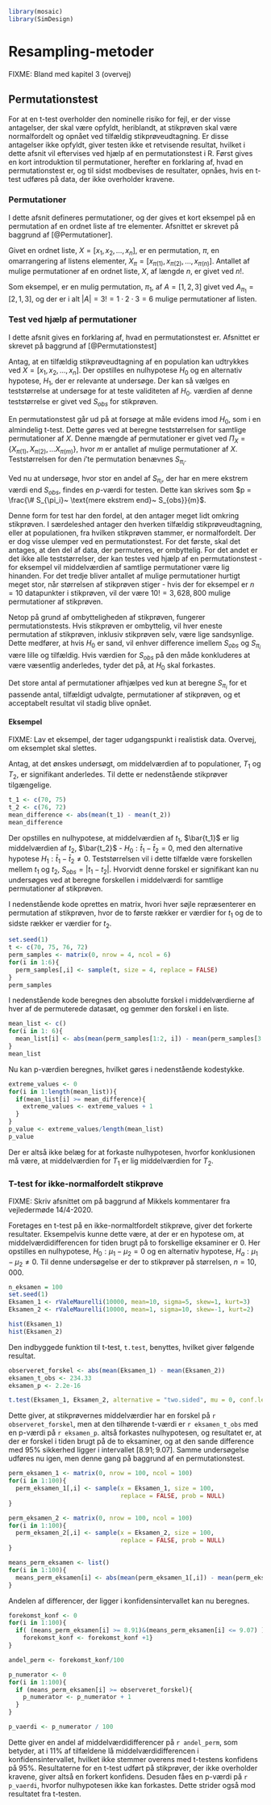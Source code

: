 ```r
library(mosaic)
library(SimDesign)
```
# Resampling-metoder

FIXME: Bland med kapitel 3 (overvej)

## Permutationstest

For at en t-test overholder den nominelle risiko for fejl, er der visse antagelser, der skal være opfyldt, heriblandt, at stikprøven skal være normalfordelt og opnået ved tilfældig stikprøveudtagning. Er disse antagelser ikke opfyldt, giver testen ikke et retvisende resultat, hvilket i dette afsnit vil eftervises ved hjælp af en permutationstest i R. Først gives en kort introduktion til permutationer, herefter en forklaring af, hvad en permutationstest er, og til sidst modbevises de resultater, opnåes, hvis en t-test udføres på data, der ikke overholder kravene.

### Permutationer

I dette afsnit defineres permutationer, og der gives et kort eksempel på en permutation af en ordnet liste af tre elementer. Afsnittet er skrevet på baggrund af [@Permutationer].

Givet en ordnet liste, $X = [x_1, x_2, \ldots, x_n ]$, er en permutation, $\pi$, en omarrangering af listens elementer, $X_\pi = [x_{\pi(1)}, x_{\pi(2)}, \ldots, x_{\pi(n)}]$. Antallet af mulige permutationer af en ordnet liste, $X$, af længde $n$, er givet ved $n!$.

Som eksempel, er en mulig permutation, $\pi_1$, af $A = [1, 2, 3]$ givet ved $A_{\pi_1} = [2, 1, 3]$, og der er i alt $|A| = 3! = 1 \cdot 2 \cdot 3 = 6$ mulige permutationer af listen. 

### Test ved hjælp af permutationer

I dette afsnit gives en forklaring af, hvad en permutationstest er. Afsnittet er skrevet på baggrund af [@Permutationstest]

Antag, at en tilfældig stikprøveudtagning af en population kan udtrykkes ved $X = [x_1, x_2, \ldots, x_n]$. Der opstilles en nulhypotese $H_0$ og en alternativ hypotese, $H_1$, der er relevante at undersøge. Der kan så vælges en teststørrelse at undersøge for at teste validiteten af $H_0$. værdien af denne teststørrelse er givet ved $S_{obs}$ for stikprøven.

En permutationstest går ud på at forsøge at måle evidens imod $H_0$, som i en almindelig t-test. Dette gøres ved at beregne teststørrelsen for samtlige permutationer af $X$. Denne mængde af permutationer er givet ved $\Pi_X = \{X_{\pi(1)}, X_{\pi(2)}, \ldots X_{\pi(m)} \}$, hvor $m$ er antallet af mulige permutationer af $X$. Teststørrelsen for den $i$'te permutation benævnes $S_{\pi_i}$.

Ved nu at undersøge, hvor stor en andel af $S_{\pi_i}$, der har en mere ekstrem værdi end $S_{obs}$, findes en _p_-værdi for testen. Dette kan skrives som $p = \frac{\# S_{\pi_i}~ \text{mere ekstrem end}~ S_{obs}}{m}$.

Denne form for test har den fordel, at den antager meget lidt omkring stikprøven. I særdeleshed antager den hverken tilfældig stikprøveudtagning, eller at populationen, fra hvilken stikprøven stammer, er normalfordelt. Der er dog visse ulemper ved en permutationstest. For det første, skal det antages, at den del af data, der permuteres, er ombyttelig. For det andet er det ikke alle teststørrelser, der kan testes ved hjælp af en permutationstest - for eksempel vil middelværdien af samtlige permutationer være lig hinanden. For det tredje bliver antallet af mulige permutationer hurtigt meget stor, når størrelsen af stikprøven stiger - hvis der for eksempel er $n = 10$ datapunkter i stikprøven, vil der være $10! = 3,628,800$ mulige permutationer af stikprøven.

Netop på grund af ombytteligheden af stikprøven, fungerer permutationstests. Hvis stikprøven er ombyttelig, vil hver eneste permutation af stikprøven, inklusiv stikprøven selv, være lige sandsynlige. Dette medfører, at hvis $H_0$ er sand, vil enhver difference imellem $S_{obs}$ og $S_{\pi_i}$ være lille og tilfældig. Hvis værdien for $S_{obs}$ på den måde konkluderes at være væsentlig anderledes, tyder det på, at $H_0$ skal forkastes.

Det store antal af permutationer afhjælpes ved kun at beregne $S_{\pi_i}$ for et passende antal, tilfældigt udvalgte, permutationer af stikprøven, og et acceptabelt resultat vil stadig blive opnået.

#### Eksempel

FIXME: Lav et eksempel, der tager udgangspunkt i realistisk data. Overvej, om eksemplet skal slettes.

Antag, at det ønskes undersøgt, om middelværdien af to populationer, $T_1$ og $T_2$, er signifikant anderledes. Til dette er nedenstående stikprøver tilgængelige.

```r
t_1 <- c(70, 75)
t_2 <- c(76, 72)
mean_difference <- abs(mean(t_1) - mean(t_2))
mean_difference
```

Der opstilles en nulhypotese, at middelværdien af $t_1$, $\bar{t_1}$ er lig middelværdien af $t_2$, $\bar{t_2}$ - $H_0: \bar t_1 - \bar t_2 = 0$, med den alternative hypotese $H_1: \bar t_1 - \bar t_2 \neq 0$. Teststørrelsen vil i dette tilfælde være forskellen mellem $t_1$ og $t_2$, $S_{obs} = |t_1 - t_2|$. Hvorvidt denne forskel er signifikant kan nu undersøges ved at beregne forskellen i middelværdi for samtlige permutationer af stikprøven.

I nedenstående kode oprettes en matrix, hvori hver søjle repræsenterer en permutation af stikprøven, hvor de to første rækker er værdier for $t_1$ og de to sidste rækker er værdier for $t_2$.
```r
set.seed(1)
t <- c(70, 75, 76, 72)
perm_samples <- matrix(0, nrow = 4, ncol = 6)
for(i in 1:6){
  perm_samples[,i] <- sample(t, size = 4, replace = FALSE)
}
perm_samples
```

I nedenstående kode beregnes den absolutte forskel i middelværdierne af hver af de permuterede datasæt, og gemmer den forskel i en liste.
```r
mean_list <- c()
for(i in 1: 6){
  mean_list[i] <- abs(mean(perm_samples[1:2, i]) - mean(perm_samples[3:4, i]))
}
mean_list
```

Nu kan p-værdien beregnes, hvilket gøres i nedenstående kodestykke.
```r
extreme_values <- 0
for(i in 1:length(mean_list)){
  if(mean_list[i] >= mean_difference){
    extreme_values <- extreme_values + 1
  }
}
p_value <- extreme_values/length(mean_list)
p_value
```

Der er altså ikke belæg for at forkaste nulhypotesen, hvorfor konklusionen må være, at middelværdien for $T_1$ er lig middelværdien for $T_2$.

### T-test for ikke-normalfordelt stikprøve

FIXME: Skriv afsnittet om på baggrund af Mikkels kommentarer fra vejledermøde 14/4-2020.

Foretages en t-test på en ikke-normaltfordelt stikprøve, giver det forkerte resultater. Eksempelvis kunne dette være, at der er en hypotese om, at middelværdidifferencen for tiden brugt på to forskellige eksaminer er $0$. Her opstilles en nulhypotese, $H_0 : \mu_1 - \mu_2 = 0$ og en alternativ hypotese, $H_a : \mu_1 - \mu_2 \neq 0$. Til denne undersøgelse er der to stikprøver på størrelsen, $n=10,000$.

```r
n_eksamen = 100
set.seed(1)
Eksamen_1 <- rValeMaurelli(10000, mean=10, sigma=5, skew=1, kurt=3)
Eksamen_2 <- rValeMaurelli(10000, mean=1, sigma=10, skew=-1, kurt=2)
```

```r
hist(Eksamen_1)
hist(Eksamen_2)
```

Den indbyggede funktion til t-test, `t.test`, benyttes, hvilket giver følgende resultat.
```r
observeret_forskel <- abs(mean(Eksamen_1) - mean(Eksamen_2))
eksamen_t_obs <- 234.33
eksamen_p <- 2.2e-16

t.test(Eksamen_1, Eksamen_2, alternative = "two.sided", mu = 0, conf.level = 0.95)
```

Dette giver, at stikprøvernes middelværdier har en forskel på ```r observeret_forskel```, men at den tilhørende t-værdi er ```r eksamen_t_obs``` med en p-værdi på ```r eksamen_p```. altså forkastes nulhypotesen, og resultatet er, at der er forskel i tiden brugt på de to eksaminer, og at den sande difference med $95\%$ sikkerhed ligger i intervallet $[8.91; 9.07]$. Samme undersøgelse udføres nu igen, men denne gang på baggrund af en permutationstest.

```r
perm_eksamen_1 <- matrix(0, nrow = 100, ncol = 100)
for(i in 1:100){
  perm_eksamen_1[,i] <- sample(x = Eksamen_1, size = 100, 
                               replace = FALSE, prob = NULL)
}

perm_eksamen_2 <- matrix(0, nrow = 100, ncol = 100)
for(i in 1:100){
  perm_eksamen_2[,i] <- sample(x = Eksamen_2, size = 100,
                               replace = FALSE, prob = NULL)
}

means_perm_eksamen <- list()
for(i in 1:100){
  means_perm_eksamen[i] <- abs(mean(perm_eksamen_1[,i]) - mean(perm_eksamen_2[,i]))
}
```

Andelen af differencer, der ligger i konfidensintervallet kan nu beregnes.

```r

forekomst_konf <- 0
for(i in 1:100){
  if( (means_perm_eksamen[i] >= 8.91)&(means_perm_eksamen[i] <= 9.07) ){
    forekomst_konf <- forekomst_konf +1}
}

andel_perm <- forekomst_konf/100

p_numerator <- 0
for(i in 1:100){
  if (means_perm_eksamen[i] >= observeret_forskel){
    p_numerator <- p_numerator + 1
  }
}

p_vaerdi <- p_numerator / 100

```

Dette giver en andel af middelværdidifferencer på ```r andel_perm```, som betyder, at i $11\%$ af tilfældene lå middelværdidifferencen i konfidensintervallet, hvilket ikke stemmer overens med t-testens konfidens på $95\%$. Resultaterne for en t-test udført på stikprøver, der ikke overholder kravene, giver altså en forkert konfidens. Desuden fåes en p-værdi på ```r p_vaerdi```, hvorfor nulhypotesen ikke kan forkastes. Dette strider også mod resultatet fra t-testen. 








<!-- Fordelingen forekommer at være skæv, så det er ikke den bedste idè at foretage en t-test, men det forøges alligevel. -->

<!-- I R kan man foretage en t-test ved nedenstående kode. -->
<!-- ```{r} -->
<!-- set.seed(1) -->

<!-- forventet_forskel <- 0 # Forventet median -->
<!-- observeret_forskel <- abs(mean(Eksamen_1) - mean(Eksamen_2)) # Observeret median -->

<!-- eksamen1_sd <- sd(Eksamen_1) # Standardafvigelsen for eksamen 1 -->
<!-- eksamen2_sd <- sd(Eksamen_2) # Standardafvigelsen for eksamen 2 -->

<!-- eksamen_ese <- sqrt((eksamen1_sd^2/n_eksamen) + (eksamen2_sd^2/n_eksamen)) # Estimeret standardfejl -->

<!-- eksamen_t_obs <- abs((observeret_forskel - forventet_forskel)/eksamen_ese) # Observeret teststørrelse -->
<!-- eksamen_p = 2 * (1 - pdist("t", q = eksamen_t_obs, df = n_eksamen-1, plot = FALSE)) # P-værdi -->
<!-- eksamen_p -->
<!-- ``` -->





